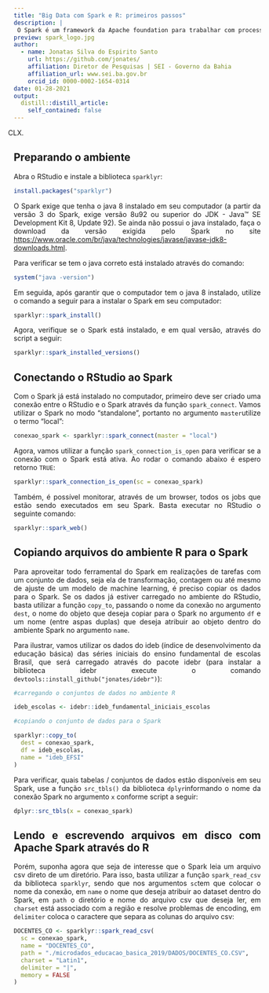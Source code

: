 ```yaml
---
title: "Big Data com Spark e R: primeiros passos"
description: |
 O Spark é um framework da Apache foundation para trabalhar com processamento de big data através de computação distribuida. Atualmente existem duas bibliotecas que permite escrever, em linguagem, jobs para o Spark, a `sparkr` e a `sparklyr`, esta última desenvolvida e mantida pela RStudio. Este post apresenta desde a instalação do Spark até algumas tarefas de manipulação e processamento de dataset no Spark, e o mais legal, tudo direto do RStudio, utilizando linguagem R, através da biblioteca `sparklyr. Os dados do Censo Escolar 2019 foram utilizados como exemplo.
preview: spark_logo.jpg
author:
  - name: Jonatas Silva do Espirito Santo 
    url: https://github.com/jonates/
    affiliation: Diretor de Pesquisas | SEI - Governo da Bahia
    affiliation_url: www.sei.ba.gov.br
    orcid_id: 0000-0002-1654-0314
date: 01-28-2021
output:
  distill::distill_article:
    self_contained: false
---
```

<style>
body {
text-align: justify}
</style>

XXXXXXXXXXXXXXXX.

## Preparando o ambiente

Abra o RStudio e instale a biblioteca `sparklyr`:

``` .r
install.packages("sparklyr")
```

O Spark exige que tenha o java 8 instalado em seu computador (a partir da versão 3 do Spark, exige versão 8u92 ou superior do JDK - Java™ SE Development Kit 8, Update 92). Se ainda não possui o java instalado, faça o download da versão exigida pelo Spark no site <https://www.oracle.com/br/java/technologies/javase/javase-jdk8-downloads.html>. 

Para verificar se tem o java correto está instalado através do comando:

``` .r
system("java -version")
```

Em seguida, após garantir que o computador tem o java 8 instalado, utilize o comando a seguir para a instalar o Spark em seu computador:

``` .r
sparklyr::spark_install()
```

Agora, verifique se o Spark está instalado, e em qual versão, através do script a seguir:

``` .r
sparklyr::spark_installed_versions()
```

## Conectando o RStudio ao Spark

Com o Spark já está instalado no computador, primeiro deve ser criado uma conexão entre o RStudio e o Spark através da função `spark_connect`. Vamos utilizar o Spark no modo "standalone", portanto no argumento `master`utilize o termo "local":

``` .r
conexao_spark <- sparklyr::spark_connect(master = "local")
```

Agora, vamos utilizar a função `spark_connection_is_open` para verificar se a conexão com o Spark está ativa. Ao rodar o comando abaixo é espero retorno `TRUE`:

``` .r
sparklyr::spark_connection_is_open(sc = conexao_spark)
```

Também, é possível monitorar, através de um browser,  todos os jobs que estão sendo executados em seu Spark. Basta executar no RStudio o seguinte comando:

``` .r
sparklyr::spark_web()
```

## Copiando arquivos do ambiente R para o Spark

Para aproveitar todo ferramental do Spark em realizações de tarefas com um conjunto de dados, seja ela de transformação, contagem ou até mesmo de ajuste de um modelo de machine learning, é preciso copiar os dados para o Spark. Se os dados já estiver carregado no ambiente do RStudio, basta utilizar a função `copy_to`, passando o nome da conexão no argumento `dest`, o nome do objeto que deseja copiar para o Spark no argumento `df` e um nome (entre aspas duplas) que deseja atribuir ao objeto dentro do ambiente Spark no argumento `name`.

Para ilustrar, vamos utilizar os dados do ideb (índice de desenvolvimento da educação básica) das séries iniciais do ensino fundamental de escolas Brasil, que será carregado através do pacote idebr (para instalar a biblioteca idebr execute o comando `devtools::install_github("jonates/idebr")`):

``` .r
#carregando o conjuntos de dados no ambiente R

ideb_escolas <- idebr::ideb_fundamental_iniciais_escolas

#copiando o conjunto de dados para o Spark

sparklyr::copy_to(
  dest = conexao_spark,
  df = ideb_escolas,
  name = "ideb_EFSI"
)
```

Para verificar, quais tabelas / conjuntos de dados estão disponíveis em seu Spark, use a função `src_tbls()` da biblioteca `dplyr`informando o nome da conexão Spark no argumento `x` conforme script a seguir:

``` .r
dplyr::src_tbls(x = conexao_spark)
```

## Lendo e escrevendo arquivos em disco com Apache Spark através do R

Porém, suponha agora que seja de interesse que o Spark leia um arquivo csv direto de um diretório. Para isso, basta utilizar a função `spark_read_csv` da biblioteca `sparklyr`, sendo que nos argumentos `sc`tem que colocar o nome da conexão, em `name` o nome que deseja atribuir ao dataset dentro do Spark, em `path` o diretório e nome do arquivo csv que deseja ler, em `charset` está associado com  a região e resolve problemas de encoding, em `delimiter` coloca o caractere que separa as colunas do arquivo csv:

``` .r
DOCENTES_CO <- sparklyr::spark_read_csv(
  sc = conexao_spark,
  name = "DOCENTES_CO",
  path = "./microdados_educacao_basica_2019/DADOS/DOCENTES_CO.CSV",
  charset = "Latin1",
  delimiter = "|",
  memory = FALSE
)  
```
